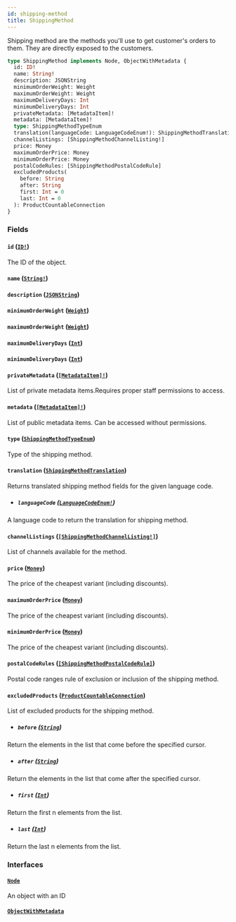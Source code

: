 ```yaml
---
id: shipping-method
title: ShippingMethod
---
```


Shipping method are the methods you'll use to get customer's orders to them. They are directly exposed to the customers.

```graphql
type ShippingMethod implements Node, ObjectWithMetadata {
  id: ID!
  name: String!
  description: JSONString
  minimumOrderWeight: Weight
  maximumOrderWeight: Weight
  maximumDeliveryDays: Int
  minimumDeliveryDays: Int
  privateMetadata: [MetadataItem]!
  metadata: [MetadataItem]!
  type: ShippingMethodTypeEnum
  translation(languageCode: LanguageCodeEnum!): ShippingMethodTranslation
  channelListings: [ShippingMethodChannelListing!]
  price: Money
  maximumOrderPrice: Money
  minimumOrderPrice: Money
  postalCodeRules: [ShippingMethodPostalCodeRule]
  excludedProducts(
    before: String
    after: String
    first: Int = 0
    last: Int = 0
  ): ProductCountableConnection
}
```

### Fields

#### `id` ([`ID!`](/developer/api-reference/scalars/id.mdx))

The ID of the object.

#### `name` ([`String!`](/developer/api-reference/scalars/string.mdx))

#### `description` ([`JSONString`](/developer/api-reference/scalars/json-string.mdx))

#### `minimumOrderWeight` ([`Weight`](/developer/api-reference/objects/weight.mdx))

#### `maximumOrderWeight` ([`Weight`](/developer/api-reference/objects/weight.mdx))

#### `maximumDeliveryDays` ([`Int`](/developer/api-reference/scalars/int.mdx))

#### `minimumDeliveryDays` ([`Int`](/developer/api-reference/scalars/int.mdx))

#### `privateMetadata` ([`[MetadataItem]!`](/developer/api-reference/objects/metadata-item.mdx))

List of private metadata items.Requires proper staff permissions to access.

#### `metadata` ([`[MetadataItem]!`](/developer/api-reference/objects/metadata-item.mdx))

List of public metadata items. Can be accessed without permissions.

#### `type` ([`ShippingMethodTypeEnum`](/developer/api-reference/enums/shipping-method-type-enum.mdx))

Type of the shipping method.

#### `translation` ([`ShippingMethodTranslation`](/developer/api-reference/objects/shipping-method-translation.mdx))

Returns translated shipping method fields for the given language code.

- ##### `languageCode` ([`LanguageCodeEnum!`](/developer/api-reference/enums/language-code-enum.mdx))

A language code to return the translation for shipping method.

#### `channelListings` ([`[ShippingMethodChannelListing!]`](/developer/api-reference/objects/shipping-method-channel-listing.mdx))

List of channels available for the method.

#### `price` ([`Money`](/developer/api-reference/objects/money.mdx))

The price of the cheapest variant (including discounts).

#### `maximumOrderPrice` ([`Money`](/developer/api-reference/objects/money.mdx))

The price of the cheapest variant (including discounts).

#### `minimumOrderPrice` ([`Money`](/developer/api-reference/objects/money.mdx))

The price of the cheapest variant (including discounts).

#### `postalCodeRules` ([`[ShippingMethodPostalCodeRule]`](/developer/api-reference/objects/shipping-method-postal-code-rule.mdx))

Postal code ranges rule of exclusion or inclusion of the shipping method.

#### `excludedProducts` ([`ProductCountableConnection`](/developer/api-reference/objects/product-countable-connection.mdx))

List of excluded products for the shipping method.

- ##### `before` ([`String`](/developer/api-reference/scalars/string.mdx))

Return the elements in the list that come before the specified cursor.

- ##### `after` ([`String`](/developer/api-reference/scalars/string.mdx))

Return the elements in the list that come after the specified cursor.

- ##### `first` ([`Int`](/developer/api-reference/scalars/int.mdx))

Return the first n elements from the list.

- ##### `last` ([`Int`](/developer/api-reference/scalars/int.mdx))

Return the last n elements from the list.

### Interfaces

#### [`Node`](/developer/api-reference/interfaces/node.mdx)

An object with an ID

#### [`ObjectWithMetadata`](/developer/api-reference/interfaces/object-with-metadata.mdx)
